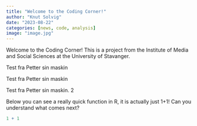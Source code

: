 ```yaml
---
title: "Welcome to the Coding Corner!"
author: "Knut Solvig"
date: "2023-08-22"
categories: [news, code, analysis]
image: "image.jpg"
---
```


Welcome to the Coding Corner! This is a project from the Institute of Media and Social Sciences at the University of Stavanger.

Test fra Petter sin maskin

Test fra Petter sin maskin

Test fra Petter sin maskin. 2

Below you can see a really quick function in R, it is actually just 1+1! Can you understand what comes next?

```r
1 + 1
```
